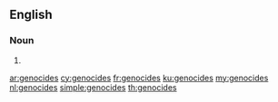 ==English==

===Noun===
{{head|en|plural}}

# {{plural of|genocide|lang=en}}

[[ar:genocides]]
[[cy:genocides]]
[[fr:genocides]]
[[ku:genocides]]
[[my:genocides]]
[[nl:genocides]]
[[simple:genocides]]
[[th:genocides]]